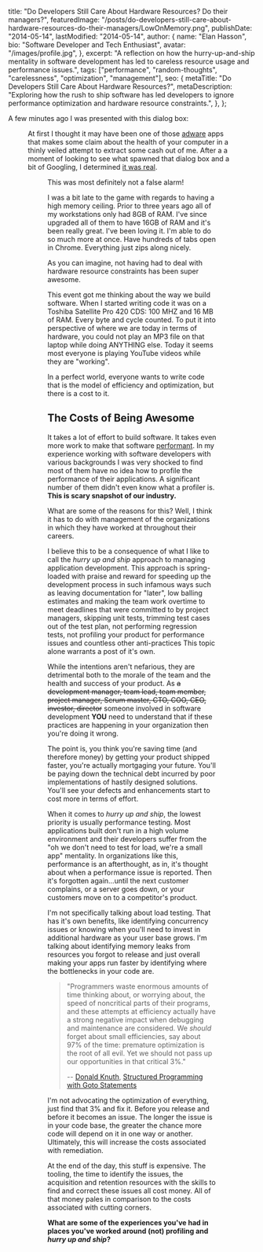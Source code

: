   title: "Do Developers Still Care About Hardware Resources? Do their managers?",
  featuredImage: "/posts/do-developers-still-care-about-hardware-resources-do-their-managers/LowOnMemory.png",
  publishDate: "2014-05-14",
  lastModified: "2014-05-14",
  author: {
    name: "Elan Hasson",
    bio: "Software Developer and Tech Enthusiast",
    avatar: "/images/profile.jpg",
  },
  excerpt: "A reflection on how the hurry-up-and-ship mentality in software development has led to careless resource usage and performance issues.",
  tags: ["performance", "random-thoughts", "carelessness", "optimization", "management"],
  seo: {
    metaTitle: "Do Developers Still Care About Hardware Resources?",
    metaDescription: "Exploring how the rush to ship software has led developers to ignore performance optimization and hardware resource constraints.",
  },
};

A few minutes ago I was presented with this dialog box:

<Figure src="/posts/do-developers-still-care-about-hardware-resources-do-their-managers/LowOnMemory.png" alt="Close programs to prevent information loss - low on memory" caption="Scary dialog box that popped up." />

At first I thought it may have been one of those [adware](http://en.wikipedia.org/wiki/Adware) apps that makes some claim about the health of your computer in a thinly veiled attempt to extract some cash out of me. After a a moment of looking to see what spawned that dialog box and a bit of Googling, I determined [it was real](http://windows.microsoft.com/en-us/windows/preventing-low-memory-problems).

<Figure src="/posts/do-developers-still-care-about-hardware-resources-do-their-managers/MemoryUsage.png" alt="Task Manager shows Maxed out RAM" caption="Task Manager shows Maxed out RAM" className="float-right" />

This was most definitely not a false alarm!

I was a bit late to the game with regards to having a high memory ceiling. Prior to three years ago all of my workstations only had 8GB of RAM. I've since upgraded all of them to have 16GB of RAM and it's been really great. I've been loving it. I'm able to do so much more at once. Have hundreds of tabs open in Chrome. Everything just zips along nicely.

As you can imagine, not having had to deal with hardware resource constraints has been super awesome.

This event got me thinking about the way we build software. When I started writing code it was on a Toshiba Satellite Pro 420 CDS: 100 MHZ and 16 MB of RAM. Every byte and cycle counted. To put it into perspective of where we are today in terms of hardware, you could not play an MP3 file on that laptop while doing ANYTHING else. Today it seems most everyone is playing YouTube videos while they are "working".

In a perfect world, everyone wants to write code that is the model of efficiency and optimization, but there is a cost to it.

## The Costs of Being Awesome

It takes a lot of effort to build software. It takes even more work to make that software [performant](http://en.wiktionary.org/wiki/performant). In my experience working with software developers with various backgrounds I was very shocked to find most of them have no idea how to profile the performance of their applications. A significant number of them didn't even know what a profiler is. **This is scary snapshot of our industry.**

What are some of the reasons for this? Well, I think it has to do with management of the organizations in which they have worked at throughout their careers.

I believe this to be a consequence of what I like to call the *hurry up and ship* approach to managing application development. This approach is spring-loaded with praise and reward for speeding up the development process in such infamous ways such as leaving documentation for "later", low balling estimates and making the team work overtime to meet deadlines that were committed to by project managers, skipping unit tests, trimming test cases out of the test plan, not performing regression tests, not profiling your product for performance issues and countless other anti-practices This topic alone warrants a post of it's own.

While the intentions aren't nefarious, they are detrimental both to the morale of the team and the health and success of your product. As ~~a development manager, team lead, team member, project manager, Scrum master, CTO, COO, CEO, investor, director~~ someone involved in software development **YOU** need to understand that if these practices are happening in your organization then you're doing it wrong.

The point is, you think you're saving time (and therefore money) by getting your product shipped faster, you're actually mortgaging your future. You'll be paying down the technical debt incurred by poor implementations of hastily designed solutions. You'll see your defects and enhancements start to cost more in terms of effort.

When it comes to *hurry up and ship*, the lowest priority is usually performance testing. Most applications built don't run in a high volume environment and their developers suffer from the "oh we don't need to test for load, we're a small app" mentality. In organizations like this, performance is an afterthought, as in, it's thought about when a performance issue is reported. Then it's forgotten again...until the next customer complains, or a server goes down, or your customers move on to a competitor's product.

I'm not specifically talking about load testing. That has it's own benefits, like identifying concurrency issues or knowing when you'll need to invest in additional hardware as your user base grows. I'm talking about identifying memory leaks from resources you forgot to release and just overall making your apps run faster by identifying where the bottlenecks in your code are.

> "Programmers waste enormous amounts of time thinking about, or worrying about, the speed of noncritical parts of their programs, and these attempts at efficiency actually have a strong negative impact when debugging and maintenance are considered. We *should* forget about small efficiencies, say about 97% of the time: premature optimization is the root of all evil. Yet we should not pass up our opportunities in that critical 3%."
>
> -- [Donald Knuth](https://en.wikipedia.org/wiki/Donald_Knuth), [Structured Programming with Goto Statements](http://web.archive.org/web/20130731202547/http://pplab.snu.ac.kr/courses/adv_pl05/papers/p261-knuth.pdf)

I'm not advocating the optimization of everything, just find that 3% and fix it. Before you release and before it becomes an issue. The longer the issue is in your code base, the greater the chance more code will depend on it in one way or another. Ultimately, this will increase the costs associated with remediation.

At the end of the day, this stuff is expensive. The tooling, the time to identify the issues, the acquisition and retention resources with the skills to find and correct these issues all cost money. All of that money pales in comparison to the costs associated with cutting corners.

**What are some of the experiences you've had in places you've worked around (not) profiling and *hurry up and ship*?**